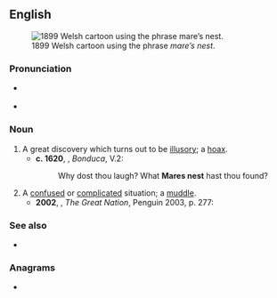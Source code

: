 {{also|mare's-nest}}
==English==
{{was wotd|2016|July|23}}
[[File:Meddlesome Dai - JM Staniforth.png|thumb|right|1899 Welsh cartoon using the phrase ''mare’s nest''.]]

{{swp}}
===Pronunciation===
* {{a|UK}} {{IPA|en|/ˈmɛːz nɛst/}}
* {{audio|en|en-au-mare's nest.ogg|Audio (AU)}}

===Noun===
{{en-noun|head=[[mare]][[-'s|’s]] [[nest]]}} {{tlb|en|figurative}}

# A great discovery which turns out to be [[illusory]]; a [[hoax]].
#* '''c. 1620''', {{w|John Fletcher (playwright)}}, ''Bonduca'', V.2:
#*: Why dost thou laugh? What '''Mares nest''' hast thou found?
# A [[confused]] or [[complicated]] situation; a [[muddle]].
#* '''2002''', {{w|Colin Jones (historian)|Colin Jones}}, ''The Great Nation'', Penguin 2003, p. 277:
#*: {{quote|en|Though Chancellor Maupeou had supported the idea of a trial [...], the legal proceedings developed into a '''mare's nest''' of accusations and counter-accusations.}}

===See also===
* {{l|en|horse-nest}}

===Anagrams===
* {{anagrams|en|a=aeemnrsst|stearsmen|steersman}}